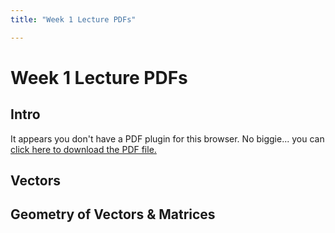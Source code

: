 ```yaml
---
title: "Week 1 Lecture PDFs"

---
```


# Week 1 Lecture PDFs

## Intro

```{=html}
<object data="math\W01_Vectors\Lecture\L00_Intro.pdf" type="application/pdf" width="100%" height="100%" style="min-height:100vh;">
    <p>It appears you don't have a PDF plugin for this browser.
    No biggie... you can <a href="math\W01_Vectors\Lecture\L00_Intro.pdf">click here to
    download the PDF file.</a></p>
</object>
```

## Vectors

<!-- \includepdf[pages=-, scale=0.8]{math/W01_Vectors/Lecture/L01_Vectors.pdf} -->

## Geometry of Vectors & Matrices
<!--  -->
<!-- \includepdf[pages=-, scale=0.8]{math/W01_Vectors/Lecture/L02_Geometry_of_Vectors__Matrices.pdf} -->
